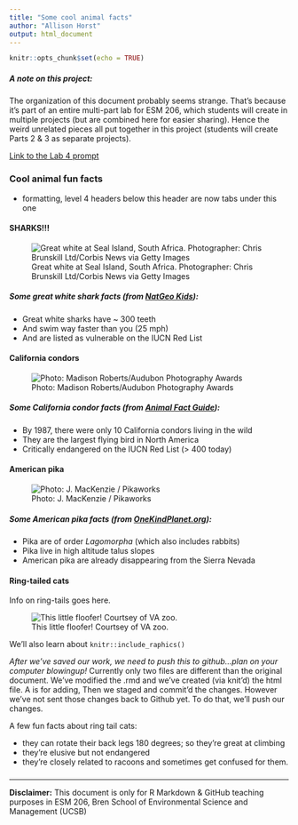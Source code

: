 ```yaml
---
title: "Some cool animal facts"
author: "Allison Horst"
output: html_document
---
```


```r
knitr::opts_chunk$set(echo = TRUE)
```

##### A note on this project:

The organization of this document probably seems strange. That's because it's part of an entire multi-part lab for ESM 206, which students will create in multiple projects (but are combined here for easier sharing). Hence the weird unrelated pieces all put together in this project (students will create Parts 2 & 3 as separate projects).

[Link to the Lab 4 prompt](https://docs.google.com/document/d/1KX6_bKA8BOO0NdsUviVi0HCT-q9iTCtTYsS1dGNQJfU/edit?usp=sharing)

### Cool animal fun facts {.tabset .tabset-fade} 
- formatting, level 4 headers below this header are now tabs under this one 

#### SHARKS!!!

![Great white at Seal Island, South Africa. Photographer: Chris Brunskill Ltd/Corbis News via Getty Images](img/great_white.jpg)

##### Some great white shark facts (from [NatGeo Kids](https://www.natgeokids.com/uk/discover/animals/sea-life/great-white-sharks/)):

- Great white sharks have ~ 300 teeth
- And swim way faster than you (25 mph)
- And are listed as vulnerable on the IUCN Red List

#### California condors

![Photo: Madison Roberts/Audubon Photography Awards](img/condor.jpg)

##### Some California condor facts (from [Animal Fact Guide](https://animalfactguide.com/animal-facts/california-condor/)):

- By 1987, there were only 10 California condors living in the wild
- They are the largest flying bird in North America
- Critically endangered on the IUCN Red List (> 400 today)

#### American pika

![Photo: J. MacKenzie / Pikaworks](img/pika.jpg)

##### Some American pika facts (from [OneKindPlanet.org](https://onekindplanet.org/animal/pika-american/)):

- Pika are of order *Lagomorpha* (which also includes rabbits)
- Pika live in high altitude talus slopes
- American pika are already disappearing from the Sierra Nevada

#### Ring-tailed cats 

Info on ring-tails goes here. 

![This little floofer! Courtsey of VA zoo.](img/ringtail_cat.jpg)

We'll also learn about `knitr::include_raphics()`

*After we've saved our work, we need to push this to github...plan on your computer blowingup!*
Currently only two files are different than the original document. We've modified the .rmd and we've created (via knit'd) the html file. A is for adding, Then we staged and commit'd the changes. However we've not sent those changes back to Github yet. To do that, we'll push our changes. 

A few fun facts about ring tail cats:

 - they can rotate their back legs 180 degrees; so they're great at climbing
 - they're elusive but not endangered
 - they're closely related to racoons and sometimes get confused for them. 

###

----------
**Disclaimer:** This document is only for R Markdown & GitHub teaching purposes in ESM 206, Bren School of Environmental Science and Management (UCSB) 
